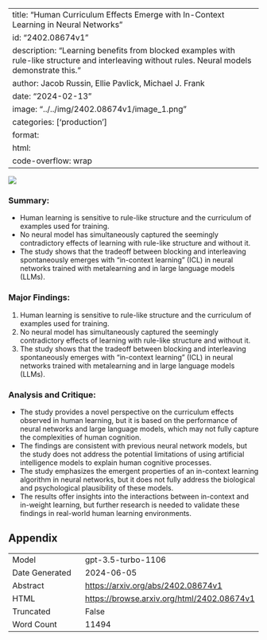 
---
title: "Human Curriculum Effects Emerge with In-Context Learning in Neural Networks"
id: "2402.08674v1"
description: "Learning benefits from blocked examples with rule-like structure and interleaving without rules. Neural models demonstrate this."
author: Jacob Russin, Ellie Pavlick, Michael J. Frank
date: "2024-02-13"
image: "../../img/2402.08674v1/image_1.png"
categories: ['production']
format:
  html:
    code-overflow: wrap
---

![](../../img/2402.08674v1/image_1.png)

### **Summary:**
- Human learning is sensitive to rule-like structure and the curriculum of examples used for training.
- No neural model has simultaneously captured the seemingly contradictory effects of learning with rule-like structure and without it.
- The study shows that the tradeoff between blocking and interleaving spontaneously emerges with "in-context learning" (ICL) in neural networks trained with metalearning and in large language models (LLMs).

### Major Findings:
1. Human learning is sensitive to rule-like structure and the curriculum of examples used for training.
2. No neural model has simultaneously captured the seemingly contradictory effects of learning with rule-like structure and without it.
3. The study shows that the tradeoff between blocking and interleaving spontaneously emerges with "in-context learning" (ICL) in neural networks trained with metalearning and in large language models (LLMs).

### Analysis and Critique:
- The study provides a novel perspective on the curriculum effects observed in human learning, but it is based on the performance of neural networks and large language models, which may not fully capture the complexities of human cognition.
- The findings are consistent with previous neural network models, but the study does not address the potential limitations of using artificial intelligence models to explain human cognitive processes.
- The study emphasizes the emergent properties of an in-context learning algorithm in neural networks, but it does not fully address the biological and psychological plausibility of these models.
- The results offer insights into the interactions between in-context and in-weight learning, but further research is needed to validate these findings in real-world human learning environments.

## Appendix

|          |          |
|----------|----------|
| Model     | gpt-3.5-turbo-1106       |
| Date Generated     | 2024-06-05       |
| Abstract | [https://arxiv.org/abs/2402.08674v1](https://arxiv.org/abs/2402.08674v1)        |
| HTML     | [https://browse.arxiv.org/html/2402.08674v1](https://browse.arxiv.org/html/2402.08674v1)       |
| Truncated       | False       |
| Word Count       | 11494       |
